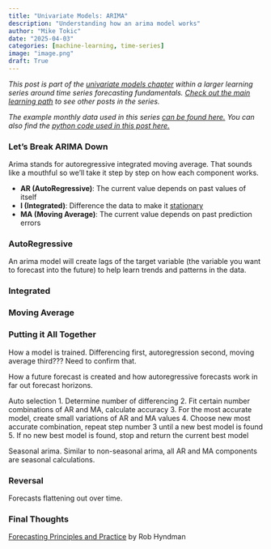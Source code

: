 ```yaml
---
title: "Univariate Models: ARIMA"
description: "Understanding how an arima model works"
author: "Mike Tokic"
date: "2025-04-03"
categories: [machine-learning, time-series]
image: "image.png"
draft: True
---
```


*This post is part of the [univariate models chapter](https://mftokic.github.io/posts/2025-03-24-ts-fundamentals-univariate-models/) within a larger learning series around time series forecasting fundamentals. [Check out the main learning path](https://mftokic.github.io/posts/2024-09-25-ts-fundamentals/) to see other posts in the series.* 

*The example monthly data used in this series [can be found here.](https://github.com/mftokic/mftokic.github.io/blob/main/posts/2024-10-02-ts-fundamentals-whats-a-time-series/example_ts_data.csv) You can also find the [python code used in this post here.](https://github.com/mftokic/mftokic.github.io/blob/main/notebooks/2025-03-21-ts-fundamentals-data-stationary.ipynb)*

### Let's Break ARIMA Down

Arima stands for autoregressive integrated moving average. That sounds like a mouthful so we'll take it step by step on how each component works. 

- **AR (AutoRegressive)**: The current value depends on past values of itself
- **I (Integrated)**: Difference the data to make it [stationary](https://mftokic.github.io/posts/2025-03-21-ts-fundamentals-data-cleaning-stationary/)
- **MA (Moving Average)**: The current value depends on past prediction errors

### AutoRegressive

An arima model will create lags of the target variable (the variable you want to forecast into the future) to help learn trends and patterns in the data. 

### Integrated


### Moving Average


### Putting it All Together 

How a model is trained. Differencing first, autoregression second, moving average third??? Need to confirm that. 

How a future forecast is created and how autoregressive forecasts work in far out forecast horizons. 

Auto selection
1. Determine number of differencing
2. Fit certain number combinations of AR and MA, calculate accuracy 
3. For the most accurate model, create small variations of AR and MA values
4. Choose new most accurate combination, repeat step number 3 until a new best model is found
5. If no new best model is found, stop and return the current best model

Seasonal arima. Similar to non-seasonal arima, all AR and MA components are seasonal calculations. 

### Reversal 

Forecasts flattening out over time. 

### Final Thoughts

[Forecasting Principles and Practice](https://otexts.com/fpp3/arima.html) by Rob Hyndman 
